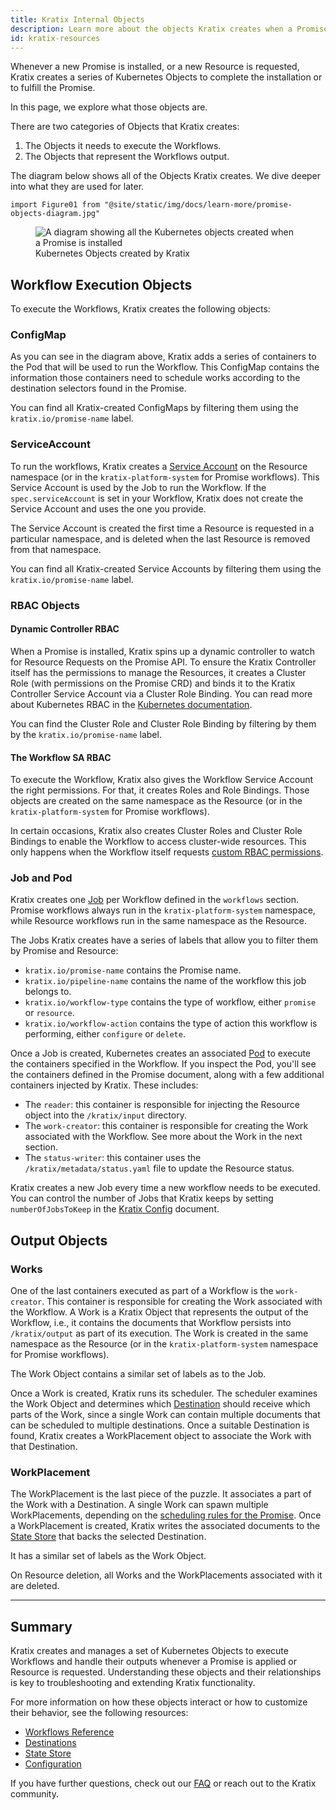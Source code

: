 ```yaml
---
title: Kratix Internal Objects
description: Learn more about the objects Kratix creates when a Promise or Resource is requested.
id: kratix-resources
---
```


Whenever a new Promise is installed, or a new Resource is requested, Kratix creates a series of Kubernetes Objects to complete the installation or to fulfill the Promise.

In this page, we explore what those objects are.

There are two categories of Objects that Kratix creates:

1. The Objects it needs to execute the Workflows.
1. The Objects that represent the Workflows output.

The diagram below shows all of the Objects Kratix creates. We dive deeper into what they are used for later.

```mdx-code-block
import Figure01 from "@site/static/img/docs/learn-more/promise-objects-diagram.jpg"
```

<figure className="diagram">
  <img className="large" src={Figure01} alt="A diagram showing all the Kubernetes objects created when a Promise is installed" />

  <figcaption>Kubernetes Objects created by Kratix</figcaption>
</figure>

## Workflow Execution Objects

To execute the Workflows, Kratix creates the following objects:

### ConfigMap

As you can see in the diagram above, Kratix adds a series of containers to the Pod that will be used to run the Workflow. This ConfigMap contains the information those containers need to schedule works according to the destination selectors found in the Promise.

You can find all Kratix-created ConfigMaps by filtering them using the `kratix.io/promise-name` label.

### ServiceAccount

To run the workflows, Kratix creates a [Service Account](https://kubernetes.io/docs/concepts/security/service-accounts/) on the Resource namespace (or in the `kratix-platform-system` for Promise workflows). This Service Account is used by the Job to run the Workflow. If the `spec.serviceAccount` is set in your Workflow, Kratix does not create the Service Account and uses the one you provide.

The Service Account is created the first time a Resource is requested in a particular namespace, and is deleted when the last Resource is removed from that namespace.

You can find all Kratix-created Service Accounts by filtering them using the `kratix.io/promise-name` label.

### RBAC Objects

#### Dynamic Controller RBAC 

When a Promise is installed, Kratix spins up a dynamic controller to watch for Resource Requests on the Promise API. To ensure the Kratix Controller itself has the permissions to manage the Resources, it creates a Cluster Role (with permissions on the Promise CRD) and binds it to the Kratix Controller Service Account via a Cluster Role Binding. You can read more about Kubernetes RBAC in the [Kubernetes documentation](https://kubernetes.io/docs/reference/access-authn-authz/rbac/).

You can find the Cluster Role and Cluster Role Binding by filtering by them by the `kratix.io/promise-name` label.

#### The Workflow SA RBAC

To execute the Workflow, Kratix also gives the Workflow Service Account the right permissions. For that, it creates Roles and Role Bindings. Those objects are created on the same namespace as the Resource (or in the `kratix-platform-system` for Promise workflows).

In certain occasions, Kratix also creates Cluster Roles and Cluster Role Bindings to enable the Workflow to access cluster-wide resources. This only happens when the Workflow itself requests [custom RBAC permissions](/main/reference/workflows#rbac).

### Job and Pod

Kratix creates one [Job](https://kubernetes.io/docs/concepts/workloads/controllers/job/) per Workflow defined in the `workflows` section. Promise workflows always run in the `kratix-platform-system` namespace, while Resource workflows run in the same namespace as the Resource.

The Jobs Kratix creates have a series of labels that allow you to filter them by Promise and Resource:

* `kratix.io/promise-name` contains the Promise name.
* `kratix.io/pipeline-name` contains the name of the workflow this job belongs to.
* `kratix.io/workflow-type` contains the type of workflow, either `promise` or `resource`.
* `kratix.io/workflow-action` contains the type of action this workflow is performing, either `configure` or `delete`.

Once a Job is created, Kubernetes creates an associated [Pod](https://kubernetes.io/docs/concepts/workloads/pods/) to execute the containers specified in the Workflow. If you inspect the Pod, you'll see the containers defined in the Promise document, along with a few additional containers injected by Kratix. These includes:

* The `reader`: this container is responsible for injecting the Resource object into the `/kratix/input` directory.
* The `work-creator`: this container is responsible for creating the Work associated with the Workflow. See more about the Work in the next section.
* The `status-writer`: this container uses the `/kratix/metadata/status.yaml` file to update the Resource status.

Kratix creates a new Job every time a new workflow needs to be executed. You can control the number of Jobs that Kratix keeps by setting `numberOfJobsToKeep` in the [Kratix Config](/main/reference/kratix-config/config) document.

## Output Objects

### Works

One of the last containers executed as part of a Workflow is the `work-creator`. This container is responsible for creating the Work associated with the Workflow. A Work is a Kratix Object that represents the output of the Workflow, i.e., it contains the documents that Workflow persists into `/kratix/output` as part of its execution. The Work is created in the same namespace as the Resource (or in the `kratix-platform-system` namespace for Promise workflows).

The Work Object contains a similar set of labels as to the Job.

Once a Work is created, Kratix runs its scheduler. The scheduler examines the Work Object and determines which [Destination](/main/reference/destinations/intro) should receive which parts of the Work, since a single Work can contain multiple documents that can be scheduled to multiple destinations. Once a suitable Destination is found, Kratix creates a WorkPlacement object to associate the Work with that Destination.

### WorkPlacement

The WorkPlacement is the last piece of the puzzle. It associates a part of the Work with a Destination. A single Work can spawn multiple WorkPlacements, depending on the [scheduling rules for the Promise](/main/reference/destinations/multidestination-management). Once a WorkPlacement is created, Kratix writes the associated documents to the [State Store](/main/reference/statestore/intro) that backs the selected Destination.

It has a similar set of labels as the Work Object.

On Resource deletion, all Works and the WorkPlacements associated with it are deleted.

---

## Summary

Kratix creates and manages a set of Kubernetes Objects to execute Workflows and handle their outputs whenever a Promise is applied or Resource is requested. Understanding these objects and their relationships is key to troubleshooting and extending Kratix functionality.

For more information on how these objects interact or how to customize their behavior, see the following resources:

- [Workflows Reference](/main/reference/workflows)
- [Destinations](/main/reference/destinations/intro)
- [State Store](/main/reference/statestore/intro)
- [Configuration](/main/reference/kratix-config/config)

If you have further questions, check out our [FAQ](/main/faq) or reach out to the Kratix community.
